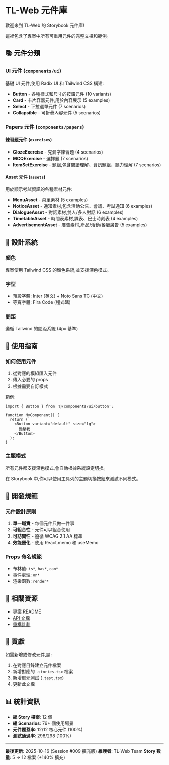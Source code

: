
<Meta title="介紹/歡迎" />

# TL-Web 元件庫

歡迎來到 TL-Web 的 Storybook 元件庫!

這裡包含了專案中所有可重用元件的完整文檔和範例。

## 📚 元件分類

### UI 元件 (`components/ui`)
基礎 UI 元件,使用 Radix UI 和 Tailwind CSS 構建:
- **Button** - 各種樣式和尺寸的按鈕元件 (10 variants)
- **Card** - 卡片容器元件,用於內容展示 (5 examples)
- **Select** - 下拉選單元件 (7 scenarios)
- **Collapsible** - 可折疊內容元件 (5 scenarios)

### Papers 元件 (`components/papers`)

#### 練習題元件 (`exercises`)
- **ClozeExercise** - 克漏字練習題 (4 scenarios)
- **MCQExercise** - 選擇題 (7 scenarios)
- **ItemSetExercise** - 題組,包含閱讀理解、資訊題組、聽力理解 (7 scenarios)

#### Asset 元件 (`assets`)
用於顯示考試資訊的各種素材元件:
- **MenuAsset** - 菜單素材 (5 examples)
- **NoticeAsset** - 通知素材,包含活動公告、會議、考試通知 (6 examples)
- **DialogueAsset** - 對話素材,雙人/多人對話 (6 examples)
- **TimetableAsset** - 時間表素材,課表、巴士時刻表 (4 examples)
- **AdvertisementAsset** - 廣告素材,產品/活動/餐廳廣告 (5 examples)

## 🎨 設計系統

### 顏色
專案使用 Tailwind CSS 的顏色系統,並支援深色模式。

### 字型
- 預設字體: Inter (英文) + Noto Sans TC (中文)
- 等寬字體: Fira Code (程式碼)

### 間距
遵循 Tailwind 的間距系統 (4px 基準)

## 🚀 使用指南

### 如何使用元件

1. 從對應的模組匯入元件
2. 傳入必要的 props
3. 根據需要自訂樣式

範例:
```tsx
import { Button } from '@/components/ui/button';

function MyComponent() {
  return (
    <Button variant="default" size="lg">
      點擊我
    </Button>
  );
}
```

### 主題模式

所有元件都支援深色模式,會自動根據系統設定切換。

在 Storybook 中,你可以使用工具列的主題切換按鈕來測試不同模式。

## 📖 開發規範

### 元件設計原則
1. **單一職責** - 每個元件只做一件事
2. **可組合性** - 元件可以組合使用
3. **可訪問性** - 遵循 WCAG 2.1 AA 標準
4. **效能優化** - 使用 React.memo 和 useMemo

### Props 命名規範
- 布林值: `is*`, `has*`, `can*`
- 事件處理: `on*`
- 渲染函數: `render*`

## 🔗 相關資源

- [專案 README](../README.md)
- [API 文檔](../../docs/API.md)
- [重構計劃](../../TL_WEB_REFACTOR.md)

## 🤝 貢獻

如需新增或修改元件,請:
1. 在對應目錄建立元件檔案
2. 新增對應的 `.stories.tsx` 檔案
3. 新增單元測試 (`.test.tsx`)
4. 更新此文檔

## 📊 統計資訊

- **總 Story 檔案**: 12 個
- **總 Scenarios**: 76+ 個使用場景
- **元件覆蓋率**: 12/12 核心元件 (100%)
- **測試通過率**: 298/298 (100%)

---

**最後更新**: 2025-10-16 (Session #009 擴充版)
**維護者**: TL-Web Team
**Story 數量**: 5 → 12 檔案 (+140% 擴充)
